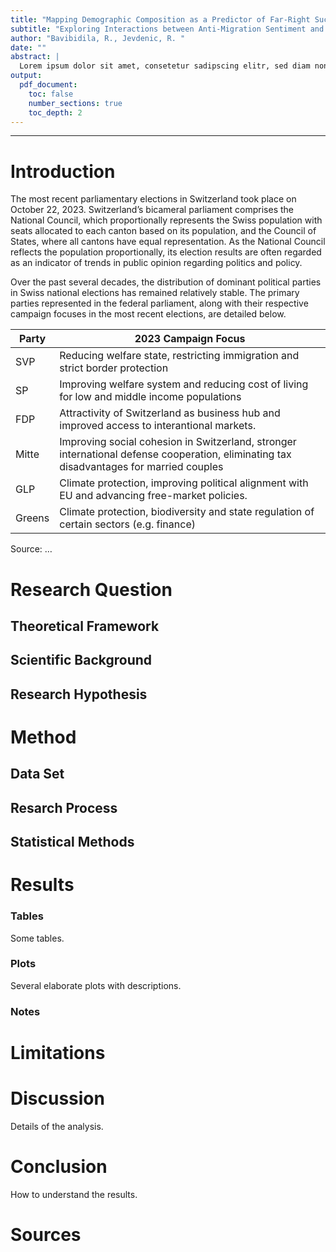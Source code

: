 ```yaml
---
title: "Mapping Demographic Composition as a Predictor of Far-Right Success in the 2023 Swiss Federal Election"
subtitle: "Exploring Interactions between Anti-Migration Sentiment and Ethnocultural Diversity"
author: "Bavibidila, R., Jevdenic, R. "
date: ""
abstract: |
  Lorem ipsum dolor sit amet, consetetur sadipscing elitr, sed diam nonumy eirmod tempor invidunt ut labore et dolore magna aliquyam erat, sed diam voluptua. Lorem ipsum dolor sit amet, consetetur sadipscing elitr, sed diam nonumy eirmod tempor invidunt ut labore et dolore magna aliquyam erat, sed diam voluptua. Lorem ipsum dolor sit amet, consetetur sadipscing elitr, sed diam nonumy eirmod tempor invidunt ut labore et dolore magna aliquyam erat, sed diam voluptua.
output:
  pdf_document:
    toc: false
    number_sections: true
    toc_depth: 2
---
```




--------------------------------------------------------------------------------


\newpage


\tableofcontents

\newpage
# Introduction

The most recent parliamentary elections in Switzerland took place on October 22, 2023. Switzerland's bicameral parliament comprises the National Council, which proportionally represents the Swiss population with seats allocated to each canton based on its population, and the Council of States, where all cantons have equal representation. As the National Council reflects the population proportionally, its election results are often regarded as an indicator of trends in public opinion regarding politics and policy.

Over the past several decades, the distribution of dominant political parties in Swiss national elections has remained relatively stable. The primary parties represented in the federal parliament, along with their respective campaign focuses in the most recent elections, are detailed below.

| Party  | 2023 Campaign Focus                                                                                              |
|--------|-------------------------------------------------------------------------------------------------------------|
| SVP    | Reducing welfare state, restricting immigration and strict border protection|
| SP     | Improving welfare system and reducing cost of living for low and middle income populations |
| FDP    | Attractivity of Switzerland as business hub and improved access to interantional markets.|
| Mitte  | Improving social cohesion in Switzerland, stronger international defense cooperation, eliminating tax disadvantages for married couples |
| GLP    | Climate protection, improving political alignment with EU and advancing free-market policies.|
| Greens | Climate protection, biodiversity and state regulation of certain sectors (e.g. finance) |

Source: ...

\newpage
# Research Question

## Theoretical Framework 

## Scientific Background 

## Research Hypothesis 


\newpage
# Method

## Data Set

## Resarch Process

## Statistical Methods

\newpage
# Results

### Tables

Some tables.

### Plots

Several elaborate plots with descriptions.

### Notes

\newpage
# Limitations

\newpage
# Discussion

Details of the analysis.

\newpage
# Conclusion

How to understand the results.

\newpage
# Sources



